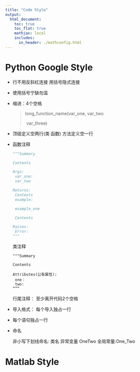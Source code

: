 ```yaml
---
title: "Code Style"
output:
  html_document:
    toc: true
    toc_flat: true
    mathjax: local
    includes:
      in_header: ./mathconfig.html
---
```


# Python Google Style

 * 行不用反斜杠连接 用括号隐式连接

 * 使用括号宁缺勿滥

 * 缩进：4个空格

   > long_function_name(var_one, var_two
   >
   > ​				      var_three)

 * 顶级定义空两行(类 函数) 方法定义空一行

 * 函数注释

   ```python
   """Summary

   Contents

   Args:
   	var_one:
   	var_two

   Returns:
   	Contents
   	example:
   	
   	example_one
   	
   	Contents
   	
   Raises:
   	Error:
   """
   ```

   类注释

   ```
   """Summary

   Contents

   Attributes(公有属性):
   	one：
   	two:
   “”“
   ```

   行尾注释： 至少离开代码2个空格

* 导入格式： 每个导入独占一行 

* 每个语句独占一行

* 命名

  非小写下划线命名: 类名 异常变量 OneTwo 全局常量:One_Two

# Matlab Style

